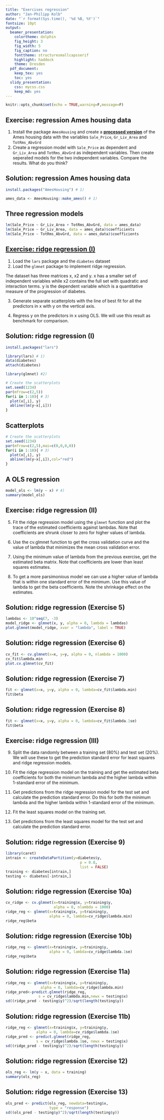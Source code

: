 ```yaml
---
title: "Exercises regression"
author: "Jan-Philipp Kolb"
date: "`r format(Sys.time(), '%d %B, %Y')`"
fontsize: 10pt
output:
  beamer_presentation: 
    colortheme: dolphin
    fig_height: 3
    fig_width: 5
    fig_caption: no
    fonttheme: structuresmallcapsserif
    highlight: haddock
    theme: Dresden
  pdf_document: 
    keep_tex: yes
    toc: yes
  slidy_presentation: 
    css: mycss.css
    keep_md: yes
---
```


```r
knitr::opts_chunk$set(echo = TRUE,warning=F,message=F)
```

## Exercise: regression Ames housing data

1) Install the package `AmesHousing` and create a [**processed version**](https://cran.r-project.org/web/packages/AmesHousing/AmesHousing.pdf) of the Ames housing data with the variables `Sale_Price`, `Gr_Liv_Area` and `TotRms_AbvGrd`
2) Create a regression model with `Sale_Price` as dependent and `Gr_Liv_Area` and `TotRms_AbvGrd` as independent variables. Then create seperated models for the two independent variables. Compare the results. What do you think?

## Solution: regression Ames housing data

```r
install.packages("AmesHousing") # 1)
```

```r
ames_data <- AmesHousing::make_ames() # 1)
```

## Three regression models

```r
lm(Sale_Price ~ Gr_Liv_Area + TotRms_AbvGrd, data = ames_data)
lm(Sale_Price ~ Gr_Liv_Area, data = ames_data)$coefficients
lm(Sale_Price ~ TotRms_AbvGrd, data = ames_data)$coefficients
```

## [Exercise: ridge regression (I)](https://www.r-bloggers.com/ridge-regression-in-r-exercises/)

1) Load the `lars` package and the `diabetes` dataset 
<!--
(Efron, Hastie, Johnstone and Tibshirani (2003) “Least Angle Regression” (with discussion) Annals of Statistics). 
This is the same dataset from the LASSO exercise set and has patient level data on the progression of diabetes. 
-->
2) Load the `glmnet` package to implement ridge regression.

The dataset has three matrices x, x2 and y. x has a smaller set of independent variables while x2 contains the full set with quadratic and interaction terms. y is the dependent variable which is a quantitative measure of the progression of diabetes.

3) Generate separate scatterplots with the line of best fit for all the predictors in x with y on the vertical axis.

4) Regress y on the predictors in x using OLS. We will use this result as benchmark for comparison.

## Solution: ridge regression (I)

```r
install.packages("lars")
```


```r
library(lars) # 1)
data(diabetes)
attach(diabetes)

library(glmnet) #2)
```

```r
# Create the scatterplots
set.seed(1234)
par(mfrow=c(2,5))
for(i in 1:10){ # 3)
  plot(x[,i], y)
  abline(lm(y~x[,i]))
}
```

## Scatterplots

```r
# Create the scatterplots
set.seed(1234)
par(mfrow=c(2,5),mai=c(0,0,0,0))
for(i in 1:10){ # 3)
  plot(x[,i], y)
  abline(lm(y~x[,i]),col="red")
}
```

## A OLS regression

```r
model_ols <- lm(y ~ x) # 4)
summary(model_ols)
```

## Exercise: ridge regression (II)
<!-- 
Exercise 2
-->

5) Fit the ridge regression model using the `glmnet` function and plot the trace of the estimated coefficients against lambdas. Note that coefficients are shrunk closer to zero for higher values of lambda.

<!--
Exercise 3
-->

6) Use the cv.glmnet function to get the cross validation curve and the value of lambda that minimizes the mean cross validation error.

<!--
Exercise 4
-->

7) Using the minimum value of lambda from the previous exercise, get the estimated beta matrix. Note that coefficients are lower than least squares estimates.

<!--
Exercise 5
-->

8) To get a more parsimonious model we can use a higher value of lambda that is within one standard error of the minimum. Use this value of lambda to get the beta coefficients. Note the shrinkage effect on the estimates.

## Solution: ridge regression (Exercise 5)


```r
lambdas <- 10^seq(7, -3)
model_ridge <- glmnet(x, y, alpha = 0, lambda = lambdas)
plot.glmnet(model_ridge, xvar = "lambda", label = TRUE)
```



## Solution: ridge regression (Exercise 6)

<!-- Exercise 3-->

```r
cv_fit <- cv.glmnet(x=x, y=y, alpha = 0, nlambda = 1000)
cv_fit$lambda.min
plot.cv.glmnet(cv_fit)
```


<!--
## [1] 4.685654
-->


## Solution: ridge regression (Exercise 7)
<!--
<!-- Exercise 4-->


```r
fit <- glmnet(x=x, y=y, alpha = 0, lambda=cv_fit$lambda.min)
fit$beta
```

<!--
## 10 x 1 sparse Matrix of class "dgCMatrix"
##              s0
## age   -1.776857
## sex -218.078518
## bmi  503.649515
## map  309.268175
## tc  -116.815832
## ldl  -51.664808
## hdl -181.472588
## tch  113.468602
## ltg  470.871230
## glu   80.969337
-->

## Solution: ridge regression (Exercise 8)

<!--
<!-- Exercise 5-->

```r
fit <- glmnet(x=x, y=y, alpha = 0, lambda=cv_fit$lambda.1se)
fit$beta
```

<!--
## 10 x 1 sparse Matrix of class "dgCMatrix"
##              s0
## age   22.463959
## sex -120.242431
## bmi  366.769888
## map  235.675894
## tc    -9.896795
## ldl  -52.093095
## hdl -170.482275
## tch  121.536669
## ltg  313.810759
## glu  112.152681
-->

## Exercise: ridge regression (III)

<!--
Exercise 6
-->

9) Split the data randomly between a training set (80%) and test set (20%). We will use these to get the prediction standard error for least squares and ridge regression models.

<!--
Exercise 7
-->

10) Fit the ridge regression model on the training and get the estimated beta coefficients for both the minimum lambda and the higher lambda within 1-standard error of the minimum.

<!--
Exercise 8
-->

11) Get predictions from the ridge regression model for the test set and calculate the prediction standard error. Do this for both the minimum lambda and the higher lambda within 1-standard error of the minimum.

<!--
Exercise 9
-->

12) Fit the least squares model on the training set.


<!-- 
Exercise 10
-->

13) Get predictions from the least squares model for the test set and calculate the prediction standard error.

## Solution: ridge regression (Exercise 9)

<!-- Exercise 6-->

```r
library(caret)
intrain <- createDataPartition(y=diabetes$y,
                                  p = 0.8,
                                  list = FALSE)
training <- diabetes[intrain,]
testing <- diabetes[-intrain,]
```

## Solution: ridge regression (Exercise 10a)
<!-- Exercise 7-->


```r
cv_ridge <- cv.glmnet(x=training$x, y=training$y,
                      alpha = 0, nlambda = 1000)
ridge_reg <- glmnet(x=training$x, y=training$y,
                    alpha = 0, lambda=cv_ridge$lambda.min)
ridge_reg$beta
```


<!--
## 10 x 1 sparse Matrix of class "dgCMatrix"
##             s0
## age   38.25965
## sex -209.67238
## bmi  529.69156
## map  341.55293
## tc  -102.08181
## ldl  -70.38056
## hdl -141.87799
## tch  102.70460
## ltg  489.04852
## glu   52.72637
-->

## Solution: ridge regression (Exercise 10b) 

```r
ridge_reg <- glmnet(x=training$x, y=training$y,
                    alpha = 0, lambda=cv_ridge$lambda.1se)
ridge_reg$beta
```


<!--
## 10 x 1 sparse Matrix of class "dgCMatrix"
##              s0
## age   49.941787
## sex -127.389221
## bmi  399.264021
## map  272.565206
## tc    -5.586767
## ldl  -66.919061
## hdl -151.119495
## tch  104.071028
## ltg  339.155470
## glu   96.613412
-->


## Solution: ridge regression (Exercise 11a)
<!-- Exercise 8-->


```r
ridge_reg <- glmnet(x=training$x, y=training$y,
                alpha = 0, lambda=cv_ridge$lambda.min)
ridge_pred<-predict.glmnet(ridge_reg,
               s = cv_ridge$lambda.min,newx = testing$x)
sd((ridge_pred - testing$y)^2)/sqrt(length(testing$y))
```


<!--
## [1] 415.6961
-->
## Solution: ridge regression (Exercise 11b)

```r
ridge_reg <- glmnet(x=training$x, y=training$y,
              alpha = 0, lambda=cv_ridge$lambda.1se)
ridge_pred <- predict.glmnet(ridge_reg,
              s = cv_ridge$lambda.1se, newx = testing$x)
sd((ridge_pred - testing$y)^2)/sqrt(length(testing$y))
```


<!--
## [1] 394.3651
# lower prediction error with higher lambda
-->

## Solution: ridge regression (Exercise 12)
<!-- Exercise 9-->


```r
ols_reg <- lm(y ~ x, data = training)
summary(ols_reg)
```


<!--
## 
## Call:
## lm(formula = y ~ x, data = training)
## 
## Residuals:
##      Min       1Q   Median       3Q      Max 
## -154.669  -41.299    1.594   38.940  151.834 
## 
## Coefficients:
##             Estimate Std. Error t value Pr(>|t|)    
## (Intercept)  153.601      2.922  52.575  < 2e-16 ***
## xage          33.104     68.732   0.482  0.63036    
## xsex        -228.818     69.589  -3.288  0.00111 ** 
## xbmi         546.497     77.994   7.007 1.29e-11 ***
## xmap         359.381     74.686   4.812 2.24e-06 ***
## xtc         -721.463    447.808  -1.611  0.10808    
## xldl         403.276    362.512   1.112  0.26672    
## xhdl         128.830    232.186   0.555  0.57935    
## xtch         177.948    180.552   0.986  0.32503    
## xltg         748.765    185.718   4.032 6.82e-05 ***
## xglu          34.245     77.094   0.444  0.65718    
## ---
## Signif. codes:  0 '***' 0.001 '**' 0.01 '*' 0.05 '.' 0.1 ' ' 1
## 
## Residual standard error: 54.92 on 344 degrees of freedom
## Multiple R-squared:  0.5142,	Adjusted R-squared:  0.5001 
## F-statistic: 36.42 on 10 and 344 DF,  p-value: < 2.2e-16
-->


## Solution: ridge regression (Exercise 13)
<!-- Exercise 10-->



```r
ols_pred <- predict(ols_reg, newdata=testing$x, 
                    type = "response")
sd((ols_pred - testing$y)^2)/sqrt(length(testing$y))
```

<!--
## [1] 419.758
# least squares prediction error is higher.
-->

